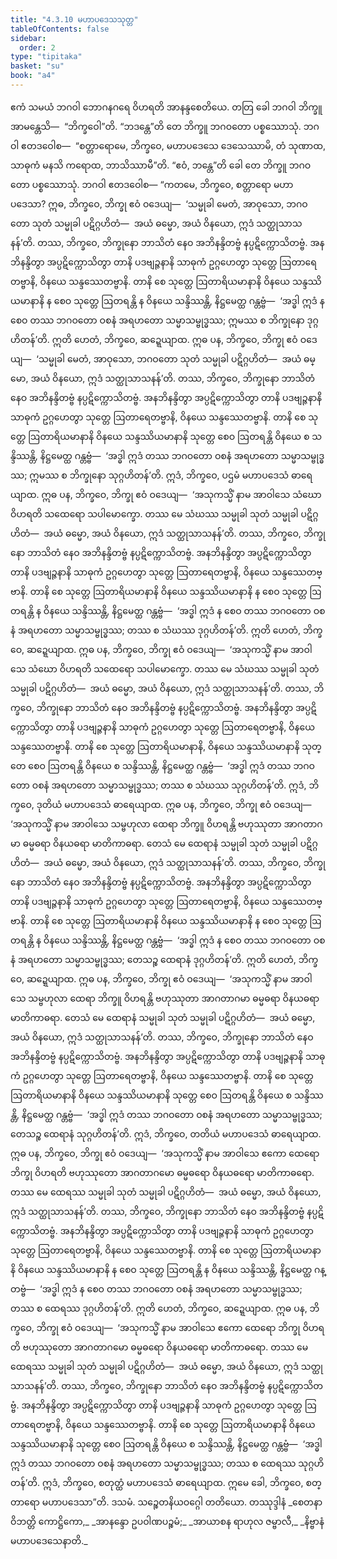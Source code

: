```yaml
---
title: "4.3.10 မဟာပဒေသသုတ္တ"
tableOfContents: false
sidebar:
  order: 2
type: "tipitaka"
basket: "su"
book: "a4"
---
```



<DynamicBreadcrumb />

<Division number="180" book="a4">

<Paragraph number="1085" book="a4">
ဧကံ သမယံ ဘဂဝါ ဘောဂနဂရေ ဝိဟရတိ အာနန္ဒစေတိယေ. တတြ ခေါ ဘဂဝါ ဘိက္ခူ အာမန္တေသိ—  “ဘိက္ခဝေါ”တိ. “ဘဒန္တေ”တိ တေ ဘိက္ခူ ဘဂဝတော ပစ္စဿောသုံ. ဘဂဝါ ဧတဒဝေါစ—  “စတ္တာရောမေ, ဘိက္ခဝေ, မဟာပဒေသေ ဒေသေဿာမိ, တံ သုဏာထ, သာဓုကံ မနသိ ကရောထ, ဘာသိဿာမီ”တိ. “ဧဝံ, ဘန္တေ”တိ ခေါ တေ ဘိက္ခူ ဘဂဝတော ပစ္စဿောသုံ. ဘဂဝါ ဧတဒဝေါစ—
</Paragraph>

<Paragraph number="1086" book="a4">
“ကတမေ, ဘိက္ခဝေ, စတ္တာရော မဟာပဒေသာ? ဣဓ, ဘိက္ခဝေ, ဘိက္ခု ဧဝံ ဝဒေယျ—  ‘သမ္မုခါ မေတံ, အာဝုသော, ဘဂဝတော သုတံ သမ္မုခါ ပဋိဂ္ဂဟိတံ—  အယံ ဓမ္မော, အယံ ဝိနယော, ဣဒံ သတ္ထုသာသနန်’တိ. တဿ, ဘိက္ခဝေ, ဘိက္ခုနော ဘာသိတံ နေဝ အဘိနန္ဒိတဗ္ဗံ နပ္ပဋိက္ကောသိတဗ္ဗံ. အနဘိနန္ဒိတွာ အပ္ပဋိက္ကောသိတွာ တာနိ ပဒဗျဉ္ဇနာနိ သာဓုကံ ဥဂ္ဂဟေတွာ သုတ္တေ ဩတာရေတဗ္ဗာနိ, ဝိနယေ သန္ဒဿေတဗ္ဗာနိ. တာနိ စေ သုတ္တေ ဩတာရိယမာနာနိ ဝိနယေ သန္ဒဿိယမာနာနိ န စေဝ သုတ္တေ ဩတရန္တိ န ဝိနယေ သန္ဒိဿန္တိ, နိဋ္ဌမေတ္ထ ဂန္တဗ္ဗံ—  ‘အဒ္ဓါ ဣဒံ န စေဝ တဿ ဘဂဝတော ဝစနံ အရဟတော သမ္မာသမ္ဗုဒ္ဓဿ; ဣမဿ စ ဘိက္ခုနော ဒုဂ္ဂဟိတန်’တိ. ဣတိ ဟေတံ, ဘိက္ခဝေ, ဆဍ္ဍေယျာထ.
</Paragraph>

<Paragraph number="1087" book="a4">
ဣဓ ပန, ဘိက္ခဝေ, ဘိက္ခု ဧဝံ ဝဒေယျ—  ‘သမ္မုခါ မေတံ, အာဝုသော, ဘဂဝတော သုတံ သမ္မုခါ ပဋိဂ္ဂဟိတံ—  အယံ ဓမ္မော, အယံ ဝိနယော, ဣဒံ သတ္ထုသာသနန်’တိ. တဿ, ဘိက္ခဝေ, ဘိက္ခုနော ဘာသိတံ နေဝ အဘိနန္ဒိတဗ္ဗံ နပ္ပဋိက္ကောသိတဗ္ဗံ. အနဘိနန္ဒိတွာ အပ္ပဋိက္ကောသိတွာ တာနိ ပဒဗျဉ္ဇနာနိ သာဓုကံ ဥဂ္ဂဟေတွာ သုတ္တေ ဩတာရေတဗ္ဗာနိ, ဝိနယေ သန္ဒဿေတဗ္ဗာနိ. တာနိ စေ သုတ္တေ ဩတာရိယမာနာနိ ဝိနယေ သန္ဒဿိယမာနာနိ သုတ္တေ စေဝ ဩတရန္တိ ဝိနယေ စ သန္ဒိဿန္တိ, နိဋ္ဌမေတ္ထ ဂန္တဗ္ဗံ—  ‘အဒ္ဓါ ဣဒံ တဿ ဘဂဝတော ဝစနံ အရဟတော သမ္မာသမ္ဗုဒ္ဓဿ; ဣမဿ စ ဘိက္ခုနော သုဂ္ဂဟိတန်’တိ. ဣဒံ, ဘိက္ခဝေ, ပဌမံ မဟာပဒေသံ ဓာရေယျာထ.
</Paragraph>

<Paragraph number="1088" book="a4">
ဣဓ ပန, ဘိက္ခဝေ, ဘိက္ခု ဧဝံ ဝဒေယျ—  ‘အသုကသ္မိံ နာမ အာဝါသေ သံဃော ဝိဟရတိ သထေရော သပါမောက္ခော. တဿ မေ သံဃဿ သမ္မုခါ သုတံ သမ္မုခါ ပဋိဂ္ဂဟိတံ—  အယံ ဓမ္မော, အယံ ဝိနယော, ဣဒံ သတ္ထုသာသနန်’တိ. တဿ, ဘိက္ခဝေ, ဘိက္ခုနော ဘာသိတံ နေဝ အဘိနန္ဒိတဗ္ဗံ နပ္ပဋိက္ကောသိတဗ္ဗံ. အနဘိနန္ဒိတွာ အပ္ပဋိက္ကောသိတွာ တာနိ ပဒဗျဉ္ဇနာနိ သာဓုကံ ဥဂ္ဂဟေတွာ သုတ္တေ ဩတာရေတဗ္ဗာနိ, ဝိနယေ သန္ဒဿေတဗ္ဗာနိ. တာနိ စေ သုတ္တေ ဩတာရိယမာနာနိ ဝိနယေ သန္ဒဿိယမာနာနိ န စေဝ သုတ္တေ ဩတရန္တိ န ဝိနယေ သန္ဒိဿန္တိ, နိဋ္ဌမေတ္ထ ဂန္တဗ္ဗံ—  ‘အဒ္ဓါ ဣဒံ န စေဝ တဿ ဘဂဝတော ဝစနံ အရဟတော သမ္မာသမ္ဗုဒ္ဓဿ; တဿ စ သံဃဿ ဒုဂ္ဂဟိတန်’တိ. ဣတိ ဟေတံ, ဘိက္ခဝေ, ဆဍ္ဍေယျာထ.
</Paragraph>

<Paragraph number="1089" book="a4">
ဣဓ ပန, ဘိက္ခဝေ, ဘိက္ခု ဧဝံ ဝဒေယျ—  ‘အသုကသ္မိံ နာမ အာဝါသေ သံဃော ဝိဟရတိ သထေရော သပါမောက္ခော. တဿ မေ သံဃဿ သမ္မုခါ သုတံ သမ္မုခါ ပဋိဂ္ဂဟိတံ—  အယံ ဓမ္မော, အယံ ဝိနယော, ဣဒံ သတ္ထုသာသနန်’တိ. တဿ, ဘိက္ခဝေ, ဘိက္ခုနော ဘာသိတံ နေဝ အဘိနန္ဒိတဗ္ဗံ နပ္ပဋိက္ကောသိတဗ္ဗံ. အနဘိနန္ဒိတွာ အပ္ပဋိက္ကောသိတွာ တာနိ ပဒဗျဉ္ဇနာနိ သာဓုကံ ဥဂ္ဂဟေတွာ သုတ္တေ ဩတာရေတဗ္ဗာနိ, ဝိနယေ သန္ဒဿေတဗ္ဗာနိ. တာနိ စေ သုတ္တေ ဩတာရိယမာနာနိ, ဝိနယေ သန္ဒဿိယမာနာနိ သုတ္တေ စေဝ ဩတရန္တိ ဝိနယေ စ သန္ဒိဿန္တိ, နိဋ္ဌမေတ္ထ ဂန္တဗ္ဗံ—  ‘အဒ္ဓါ ဣဒံ တဿ ဘဂဝတော ဝစနံ အရဟတော သမ္မာသမ္ဗုဒ္ဓဿ; တဿ စ သံဃဿ သုဂ္ဂဟိတန်’တိ. ဣဒံ, ဘိက္ခဝေ, ဒုတိယံ မဟာပဒေသံ ဓာရေယျာထ.
</Paragraph>

<Paragraph number="1090" book="a4">
ဣဓ ပန, ဘိက္ခဝေ, ဘိက္ခု ဧဝံ ဝဒေယျ—  ‘အသုကသ္မိံ နာမ အာဝါသေ သမ္ဗဟုလာ ထေရာ ဘိက္ခူ ဝိဟရန္တိ ဗဟုဿုတာ အာဂတာဂမာ ဓမ္မဓရာ ဝိနယဓရာ မာတိကာဓရာ. တေသံ မေ ထေရာနံ သမ္မုခါ သုတံ သမ္မုခါ ပဋိဂ္ဂဟိတံ—  အယံ ဓမ္မော, အယံ ဝိနယော, ဣဒံ သတ္ထုသာသနန်’တိ. တဿ, ဘိက္ခဝေ, ဘိက္ခုနော ဘာသိတံ နေဝ အဘိနန္ဒိတဗ္ဗံ နပ္ပဋိက္ကောသိတဗ္ဗံ. အနဘိနန္ဒိတွာ အပ္ပဋိက္ကောသိတွာ တာနိ ပဒဗျဉ္ဇနာနိ သာဓုကံ ဥဂ္ဂဟေတွာ သုတ္တေ ဩတာရေတဗ္ဗာနိ, ဝိနယေ သန္ဒဿေတဗ္ဗာနိ. တာနိ စေ သုတ္တေ ဩတာရိယမာနာနိ ဝိနယေ သန္ဒဿိယမာနာနိ န စေဝ သုတ္တေ ဩတရန္တိ န ဝိနယေ သန္ဒိဿန္တိ, နိဋ္ဌမေတ္ထ ဂန္တဗ္ဗံ—  ‘အဒ္ဓါ ဣဒံ န စေဝ တဿ ဘဂဝတော ဝစနံ အရဟတော သမ္မာသမ္ဗုဒ္ဓဿ; တေသဉ္စ ထေရာနံ ဒုဂ္ဂဟိတန်’တိ. ဣတိ ဟေတံ, ဘိက္ခဝေ, ဆဍ္ဍေယျာထ.
</Paragraph>

<Paragraph number="1091" book="a4">
ဣဓ ပန, ဘိက္ခဝေ, ဘိက္ခု ဧဝံ ဝဒေယျ—  ‘အသုကသ္မိံ နာမ အာဝါသေ သမ္ဗဟုလာ ထေရာ ဘိက္ခူ ဝိဟရန္တိ ဗဟုဿုတာ အာဂတာဂမာ ဓမ္မဓရာ ဝိနယဓရာ မာတိကာဓရာ. တေသံ မေ ထေရာနံ သမ္မုခါ သုတံ သမ္မုခါ ပဋိဂ္ဂဟိတံ—  အယံ ဓမ္မော, အယံ ဝိနယော, ဣဒံ သတ္ထုသာသနန်’တိ. တဿ, ဘိက္ခဝေ, ဘိက္ခုနော ဘာသိတံ နေဝ အဘိနန္ဒိတဗ္ဗံ နပ္ပဋိက္ကောသိတဗ္ဗံ. အနဘိနန္ဒိတွာ အပ္ပဋိက္ကောသိတွာ တာနိ ပဒဗျဉ္ဇနာနိ သာဓုကံ ဥဂ္ဂဟေတွာ သုတ္တေ ဩတာရေတဗ္ဗာနိ, ဝိနယေ သန္ဒဿေတဗ္ဗာနိ. တာနိ စေ သုတ္တေ ဩတာရိယမာနာနိ ဝိနယေ သန္ဒဿိယမာနာနိ သုတ္တေ စေဝ ဩတရန္တိ ဝိနယေ စ သန္ဒိဿန္တိ, နိဋ္ဌမေတ္ထ ဂန္တဗ္ဗံ—  ‘အဒ္ဓါ ဣဒံ တဿ ဘဂဝတော ဝစနံ အရဟတော သမ္မာသမ္ဗုဒ္ဓဿ; တေသဉ္စ ထေရာနံ သုဂ္ဂဟိတန်’တိ. ဣဒံ, ဘိက္ခဝေ, တတိယံ မဟာပဒေသံ ဓာရေယျာထ.
</Paragraph>

<Paragraph number="1092" book="a4">
ဣဓ ပန, ဘိက္ခဝေ, ဘိက္ခု ဧဝံ ဝဒေယျ—  ‘အသုကသ္မိံ နာမ အာဝါသေ ဧကော ထေရော ဘိက္ခု ဝိဟရတိ ဗဟုဿုတော အာဂတာဂမော ဓမ္မဓရော ဝိနယဓရော မာတိကာဓရော. တဿ မေ ထေရဿ သမ္မုခါ သုတံ သမ္မုခါ ပဋိဂ္ဂဟိတံ—  အယံ ဓမ္မော, အယံ ဝိနယော, ဣဒံ သတ္ထုသာသနန်’တိ. တဿ, ဘိက္ခဝေ, ဘိက္ခုနော ဘာသိတံ နေဝ အဘိနန္ဒိတဗ္ဗံ နပ္ပဋိက္ကောသိတဗ္ဗံ. အနဘိနန္ဒိတွာ အပ္ပဋိက္ကောသိတွာ တာနိ ပဒဗျဉ္ဇနာနိ သာဓုကံ ဥဂ္ဂဟေတွာ သုတ္တေ ဩတာရေတဗ္ဗာနိ, ဝိနယေ သန္ဒဿေတဗ္ဗာနိ. တာနိ စေ သုတ္တေ ဩတာရိယမာနာနိ ဝိနယေ သန္ဒဿိယမာနာနိ န စေဝ သုတ္တေ ဩတရန္တိ န ဝိနယေ သန္ဒိဿန္တိ, နိဋ္ဌမေတ္ထ ဂန္တဗ္ဗံ—  ‘အဒ္ဓါ ဣဒံ န စေဝ တဿ ဘဂဝတော ဝစနံ အရဟတော သမ္မာသမ္ဗုဒ္ဓဿ; တဿ စ ထေရဿ ဒုဂ္ဂဟိတန်’တိ. ဣတိ ဟေတံ, ဘိက္ခဝေ, ဆဍ္ဍေယျာထ.
</Paragraph>

<Paragraph number="1093" book="a4">
ဣဓ ပန, ဘိက္ခဝေ, ဘိက္ခု ဧဝံ ဝဒေယျ—  ‘အသုကသ္မိံ နာမ အာဝါသေ ဧကော ထေရော ဘိက္ခု ဝိဟရတိ ဗဟုဿုတော အာဂတာဂမော ဓမ္မဓရော ဝိနယဓရော မာတိကာဓရော. တဿ မေ ထေရဿ သမ္မုခါ သုတံ သမ္မုခါ ပဋိဂ္ဂဟိတံ—  အယံ ဓမ္မော, အယံ ဝိနယော, ဣဒံ သတ္ထုသာသနန်’တိ. တဿ, ဘိက္ခဝေ, ဘိက္ခုနော ဘာသိတံ နေဝ အဘိနန္ဒိတဗ္ဗံ နပ္ပဋိက္ကောသိတဗ္ဗံ. အနဘိနန္ဒိတွာ အပ္ပဋိက္ကောသိတွာ တာနိ ပဒဗျဉ္ဇနာနိ သာဓုကံ ဥဂ္ဂဟေတွာ သုတ္တေ ဩတာရေတဗ္ဗာနိ, ဝိနယေ သန္ဒဿေတဗ္ဗာနိ. တာနိ စေ သုတ္တေ ဩတာရိယမာနာနိ ဝိနယေ သန္ဒဿိယမာနာနိ သုတ္တေ စေဝ ဩတရန္တိ ဝိနယေ စ သန္ဒိဿန္တိ, နိဋ္ဌမေတ္ထ ဂန္တဗ္ဗံ—  ‘အဒ္ဓါ ဣဒံ တဿ ဘဂဝတော ဝစနံ အရဟတော သမ္မာသမ္ဗုဒ္ဓဿ; တဿ စ ထေရဿ သုဂ္ဂဟိတန်’တိ. ဣဒံ, ဘိက္ခဝေ, စတုတ္ထံ မဟာပဒေသံ ဓာရေယျာထ. ဣမေ ခေါ, ဘိက္ခဝေ, စတ္တာရော မဟာပဒေသာ”တိ.

</Paragraph>
</Division>

<Paragraph number="1094" type="center" book="a4">
ဒသမံ.



</Paragraph>

<Paragraph number="1095" type="center" book="a4">
သဉ္စေတနိယဝဂ္ဂေါ တတိယော.



</Paragraph>

<Paragraph number="1096" type="center" book="a4">
တဿုဒ္ဒါနံ


</Paragraph>

<Paragraph number="1097" type="verses" book="a4">
_စေတနာ ဝိဘတ္တိ ကောဋ္ဌိကော,_  
_အာနန္ဒော ဥပဝါဏပဉ္စမံ;_  
_အာယာစန ရာဟုလ ဇမ္ဗာလီ,_  
_နိဗ္ဗာနံ မဟာပဒေသေနာတိ._
</Paragraph>